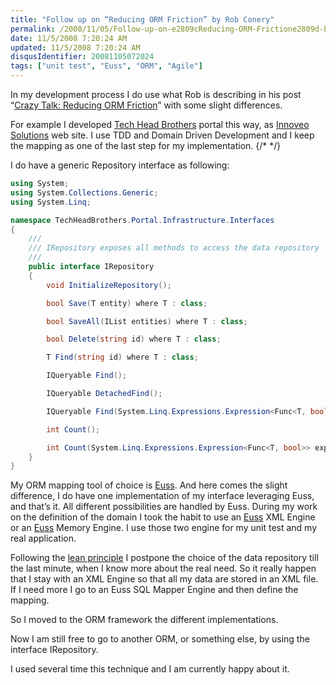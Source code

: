 ```yaml
---
title: "Follow up on “Reducing ORM Friction” by Rob Conery"
permalink: /2008/11/05/Follow-up-on-e2809cReducing-ORM-Frictione2809d-by-Rob-Conery/
date: 11/5/2008 7:20:24 AM
updated: 11/5/2008 7:20:24 AM
disqusIdentifier: 20081105072024
tags: ["unit test", "Euss", "ORM", "Agile"]
---
```

In my development process I do use what Rob is describing in his post “[Crazy Talk: Reducing ORM Friction](http://blog.wekeroad.com/blog/crazy-talk-reducing-orm-friction/)” with some slight differences.

For example I developed [Tech Head Brothers](http://www.techheadbrothers.com/) portal this way, as [Innoveo Solutions](http://www.innoveo.com) web site. I use TDD and Domain Driven Development and I keep the mapping as one of the last step for my implementation.
{/* <!-- more --> */}

I do have a generic Repository interface as following:

```csharp
using System;
using System.Collections.Generic;
using System.Linq;

namespace TechHeadBrothers.Portal.Infrastructure.Interfaces
{
    ///
    /// IRepository exposes all methods to access the data repository
    ///
    public interface IRepository
    {
        void InitializeRepository();

        bool Save(T entity) where T : class;

        bool SaveAll(IList entities) where T : class;

        bool Delete(string id) where T : class;

        T Find(string id) where T : class;

        IQueryable Find();

        IQueryable DetachedFind();

        IQueryable Find(System.Linq.Expressions.Expression<Func<T, bool>> expression);

        int Count();

        int Count(System.Linq.Expressions.Expression<Func<T, bool>> expression);
    }
}
```

My ORM mapping tool of choice is [Euss](http://www.codeplex.com/euss/). And here comes the slight difference, I do have one implementation of my interface leveraging Euss, and that’s it. All different possibilities are handled by Euss. During my work on the definition of the domain I took the habit to use an [Euss](http://www.codeplex.com/euss/) XML Engine or an [Euss](http://www.codeplex.com/euss/) Memory Engine. I use those two engine for my unit test and my real application.

Following the [lean principle](http://www.poppendieck.com/ilsd.htm) I postpone the choice of the data repository till the last minute, when I know more about the real need. So it really happen that I stay with an XML Engine so that all my data are stored in an XML file. If I need more I go to an Euss SQL Mapper Engine and then define the mapping.

So I moved to the ORM framework the different implementations.

Now I am still free to go to another ORM, or something else, by using the interface IRepository.

I used several time this technique and I am currently happy about it.
